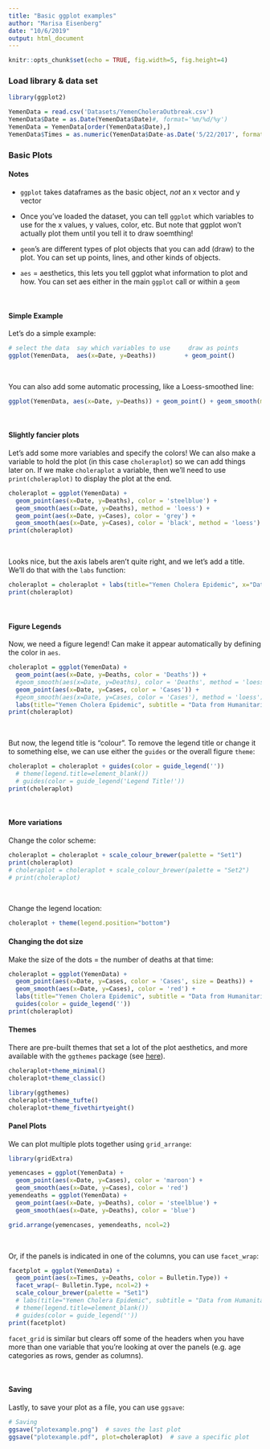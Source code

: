 ```yaml
---
title: "Basic ggplot examples"
author: "Marisa Eisenberg"
date: "10/6/2019"
output: html_document
---
```


```r
knitr::opts_chunk$set(echo = TRUE, fig.width=5, fig.height=4)
```

### Load library & data set

```r
library(ggplot2)

YemenData = read.csv('Datasets/YemenCholeraOutbreak.csv')
YemenData$Date = as.Date(YemenData$Date)#, format='%m/%d/%y')
YemenData = YemenData[order(YemenData$Date),]
YemenData$Times = as.numeric(YemenData$Date-as.Date('5/22/2017', format='%m/%d/%Y'))
```

### Basic Plots

#### Notes

- `ggplot` takes dataframes as the basic object, *not* an x vector and y vector

- Once you've loaded the dataset, you can tell `ggplot` which variables to use for the x values, y values, color, etc. But note that ggplot won't actually plot them until you tell it to draw soemthing!

- `geom`'s are different types of plot objects that you can add (draw) to the plot. You can set up points, lines, and other kinds of objects.

- `aes` = aesthetics, this lets you tell ggplot what information to plot and how. You can set aes either in the main `ggplot` call or within a `geom`

<br>

#### Simple Example
Let's do a simple example:

```r
# select the data  say which variables to use     draw as points
ggplot(YemenData,  aes(x=Date, y=Deaths))        + geom_point()
```

<br>


You can also add some automatic processing, like a Loess-smoothed line:
```r
ggplot(YemenData, aes(x=Date, y=Deaths)) + geom_point() + geom_smooth(method = 'loess')
```

<br>

#### Slightly fancier plots

Let's add some more variables and specify the colors! We can also make a variable to hold the plot (in this case `choleraplot`) so we can add things later on. If we make `choleraplot` a variable, then we'll need to use `print(choleraplot)` to display the plot at the end.

```r
choleraplot = ggplot(YemenData) + 
  geom_point(aes(x=Date, y=Deaths), color = 'steelblue') +
  geom_smooth(aes(x=Date, y=Deaths), method = 'loess') +
  geom_point(aes(x=Date, y=Cases), color = 'grey') +
  geom_smooth(aes(x=Date, y=Cases), color = 'black', method = 'loess')
print(choleraplot)
```

<br>

Looks nice, but the axis labels aren't quite right, and we let's add a title. We'll do that with the `labs` function:

```r
choleraplot = choleraplot + labs(title="Yemen Cholera Epidemic", x="Date", y="Number of Individuals")
print(choleraplot)
```

<br>

#### Figure Legends

Now, we need a figure legend! Can make it appear automatically by defining the color in `aes`. 

```r
choleraplot = ggplot(YemenData) + 
  geom_point(aes(x=Date, y=Deaths, color = 'Deaths')) +
  #geom_smooth(aes(x=Date, y=Deaths), color = 'Deaths', method = 'loess') +
  geom_point(aes(x=Date, y=Cases, color = 'Cases')) +
  #geom_smooth(aes(x=Date, y=Cases, color = 'Cases'), method = 'loess') + 
  labs(title="Yemen Cholera Epidemic", subtitle = "Data from Humanitarian Data Exchange", x="Date", y="Number of Individuals")
print(choleraplot)
```

<br>

But now, the legend title is "colour". To remove the legend title or change it to something else, we can use either the `guides` or the overall figure `theme`:
```r
choleraplot = choleraplot + guides(color = guide_legend(''))
  # theme(legend.title=element_blank())
  # guides(color = guide_legend('Legend Title!'))
print(choleraplot)
```

<br>

#### More variations

Change the color scheme:
```r
choleraplot = choleraplot + scale_colour_brewer(palette = "Set1")
print(choleraplot)
# choleraplot = choleraplot + scale_colour_brewer(palette = "Set2")
# print(choleraplot)
```

<br>

Change the legend location:
```r
choleraplot + theme(legend.position="bottom")
```


#### Changing the dot size

Make the size of the dots = the number of deaths at that time:
```r
choleraplot = ggplot(YemenData) + 
  geom_point(aes(x=Date, y=Cases, color = 'Cases', size = Deaths)) +
  geom_smooth(aes(x=Date, y=Cases), color = 'red') + 
  labs(title="Yemen Cholera Epidemic", subtitle = "Data from Humanitarian Data Exchange", x="Date", y="Number of Individuals") +
  guides(color = guide_legend(''))
print(choleraplot)
```


#### Themes
There are pre-built themes that set a lot of the plot aesthetics, and more available with the `ggthemes` package (see [here](https://yutannihilation.github.io/allYourFigureAreBelongToUs/ggthemes/)).

```r
choleraplot+theme_minimal()
choleraplot+theme_classic()

library(ggthemes)
choleraplot+theme_tufte()
choleraplot+theme_fivethirtyeight()
```

#### Panel Plots

We can plot multiple plots together using `grid_arrange`:

```r
library(gridExtra)

yemencases = ggplot(YemenData) +
  geom_point(aes(x=Date, y=Cases), color = 'maroon') +
  geom_smooth(aes(x=Date, y=Cases), color = 'red')
yemendeaths = ggplot(YemenData) +
  geom_point(aes(x=Date, y=Deaths), color = 'steelblue') +
  geom_smooth(aes(x=Date, y=Deaths), color = 'blue')

grid.arrange(yemencases, yemendeaths, ncol=2)
```


<br>

Or, if the panels is indicated in one of the columns, you can use `facet_wrap`:

```r
facetplot = ggplot(YemenData) + 
  geom_point(aes(x=Times, y=Deaths, color = Bulletin.Type)) +
  facet_wrap(~ Bulletin.Type, ncol=2) +
  scale_colour_brewer(palette = "Set1")
  # labs(title="Yemen Cholera Epidemic", subtitle = "Data from Humanitarian Data Exchange", x="Time", y="Number of Individuals") + 
  # theme(legend.title=element_blank())
  # guides(color = guide_legend(''))
print(facetplot)
```

`facet_grid` is similar but clears off some of the headers when you have more than one variable that you're looking at over the panels (e.g. age categories as rows, gender as columns).

<br>

#### Saving

Lastly, to save your plot as a file, you can use `ggsave`:

```r
# Saving
ggsave("plotexample.png")  # saves the last plot
ggsave("plotexample.pdf", plot=choleraplot)  # save a specific plot
```
